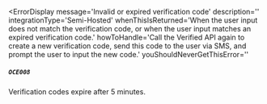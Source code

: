 
<ErrorDisplay
  message='Invalid or expired verification code'
  description=''
  integrationType='Semi-Hosted'
  whenThisIsReturned='When the user input does not match the verification code, or when the user input matches an expired verification code.' 
  howToHandle='Call the Verified API again to create a new verification code, send this code to the user via SMS, and prompt the user to input the new code.'
  youShouldNeverGetThisError=''
>
  ##### `OCE008`
</ErrorDisplay>

Verification codes expire after 5 minutes.